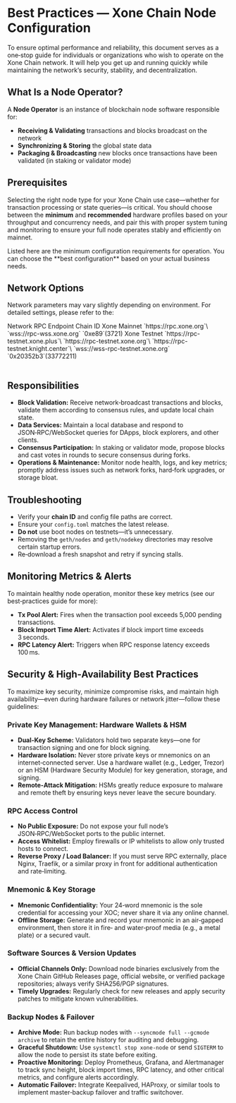 
# Best Practices — Xone Chain Node Configuration

To ensure optimal performance and reliability, this document serves as a one‑stop guide for individuals or organizations who wish to operate on the Xone Chain network. It will help you get up and running quickly while maintaining the network’s security, stability, and decentralization.

## What Is a Node Operator?

A **Node Operator** is an instance of blockchain node software responsible for:

* **Receiving & Validating** transactions and blocks broadcast on the network
* **Synchronizing & Storing** the global state data
* **Packaging & Broadcasting** new blocks once transactions have been validated (in staking or validator mode)

## Prerequisites

Selecting the right node type for your Xone Chain use case—whether for transaction processing or state queries—is critical. You should choose between the **minimum** and **recommended** hardware profiles based on your throughput and concurrency needs, and pair this with proper system tuning and monitoring to ensure your full node operates stably and efficiently on mainnet.

<NodeOperatore />

<Callout type="warning" emoji="⚠️">
  Listed here are the minimum configuration requirements for operation. You can choose the **best configuration** based on your actual business needs.
</Callout>

## Network Options

Network parameters may vary slightly depending on environment. For detailed settings, please refer to the:

<div className="overflow-x-auto">
  <Table key={new Date().getTime()} removeWrapper aria-label="json prc endpoint table" className="mt-2">
    <TableHeader>
      <TableColumn key="Network">Network</TableColumn>
      <TableColumn key="Endpoint">RPC Endpoint</TableColumn>
      <TableColumn key="id">Chain ID</TableColumn>
    </TableHeader>
    <TableBody>
      <TableRow key="1">
        <TableCell>Xone Mainnet</TableCell>
        <TableCell>
        `https://rpc.xone.org`\
        `wss://rpc-wss.xone.org`
        </TableCell>
        <TableCell>`0xe89`(3721)</TableCell>
      </TableRow>
      <TableRow key="2">
        <TableCell>Xone Testnet</TableCell>
        <TableCell>
        `https://rpc-testnet.xone.plus`\
        `https://rpc-testnet.xone.org`\
        `https://rpc-testnet.knight.center`\
        `wss://wss-rpc-testnet.xone.org`
        </TableCell>
        <TableCell>`0x20352b3`(33772211)</TableCell>
      </TableRow>
    </TableBody>
  </Table>
</div>

## Responsibilities

* **Block Validation:** Receive network‑broadcast transactions and blocks, validate them according to consensus rules, and update local chain state.
* **Data Services:** Maintain a local database and respond to JSON‑RPC/WebSocket queries for DApps, block explorers, and other clients.
* **Consensus Participation:** In staking or validator mode, propose blocks and cast votes in rounds to secure consensus during forks.
* **Operations & Maintenance:** Monitor node health, logs, and key metrics; promptly address issues such as network forks, hard‑fork upgrades, or storage bloat.

## Troubleshooting

* Verify your **chain ID** and config file paths are correct.
* Ensure your `config.toml` matches the latest release.
* **Do not** use boot nodes on testnets—it’s unnecessary.
* Removing the `geth/nodes` and `geth/nodekey` directories may resolve certain startup errors.
* Re‑download a fresh snapshot and retry if syncing stalls.

## Monitoring Metrics & Alerts

To maintain healthy node operation, monitor these key metrics (see our <Link className='text-primaryHue' isExternal showAnchorIcon href="/developers/operators/monitoring">best‑practices guide</Link> for more):

* **Tx Pool Alert:** Fires when the transaction pool exceeds 5,000 pending transactions.
* **Block Import Time Alert:** Activates if block import time exceeds 3 seconds.
* **RPC Latency Alert:** Triggers when RPC response latency exceeds 100 ms.

## Security & High‑Availability Best Practices

To maximize key security, minimize compromise risks, and maintain high availability—even during hardware failures or network jitter—follow these guidelines:

### Private Key Management: Hardware Wallets & HSM

* **Dual‑Key Scheme:** Validators hold two separate keys—one for transaction signing and one for block signing.
* **Hardware Isolation:** Never store private keys or mnemonics on an internet‑connected server. Use a hardware wallet (e.g., Ledger, Trezor) or an HSM (Hardware Security Module) for key generation, storage, and signing.
* **Remote‑Attack Mitigation:** HSMs greatly reduce exposure to malware and remote theft by ensuring keys never leave the secure boundary.

### RPC Access Control

* **No Public Exposure:** Do not expose your full node’s JSON‑RPC/WebSocket ports to the public internet.
* **Access Whitelist:** Employ firewalls or IP whitelists to allow only trusted hosts to connect.
* **Reverse Proxy / Load Balancer:** If you must serve RPC externally, place Nginx, Traefik, or a similar proxy in front for additional authentication and rate‑limiting.

### Mnemonic & Key Storage

* **Mnemonic Confidentiality:** Your 24‑word mnemonic is the sole credential for accessing your XOC; never share it via any online channel.
* **Offline Storage:** Generate and record your mnemonic in an air‑gapped environment, then store it in fire‑ and water‑proof media (e.g., a metal plate) or a secured vault.

### Software Sources & Version Updates

* **Official Channels Only:** Download node binaries exclusively from the Xone Chain GitHub Releases page, official website, or verified package repositories; always verify SHA256/PGP signatures.
* **Timely Upgrades:** Regularly check for new releases and apply security patches to mitigate known vulnerabilities.

### Backup Nodes & Failover

* **Archive Mode:** Run backup nodes with `--syncmode full --gcmode archive` to retain the entire history for auditing and debugging.
* **Graceful Shutdown:** Use `systemctl stop xone-node` or send `SIGTERM` to allow the node to persist its state before exiting.
* **Proactive Monitoring:** Deploy <Link className='text-primaryHue' isExternal showAnchorIcon href="https://prometheus.io/">Prometheus</Link>, <Link className='text-primaryHue' isExternal showAnchorIcon href="https://grafana.com/">Grafana</Link>, and <Link className='text-primaryHue' isExternal showAnchorIcon href="https://prometheus.io/docs/alerting/latest/alertmanager/">Alertmanager</Link> to track sync height, block import times, RPC latency, and other critical metrics, and configure alerts accordingly.
* **Automatic Failover:** Integrate <Link className='text-primaryHue' isExternal showAnchorIcon href="https://keepalived.readthedocs.io/en/latest/introduction.html">Keepalived</Link>, <Link className='text-primaryHue' isExternal showAnchorIcon href="https://www.haproxy.org/">HAProxy</Link>, or similar tools to implement master‑backup failover and traffic switchover.
